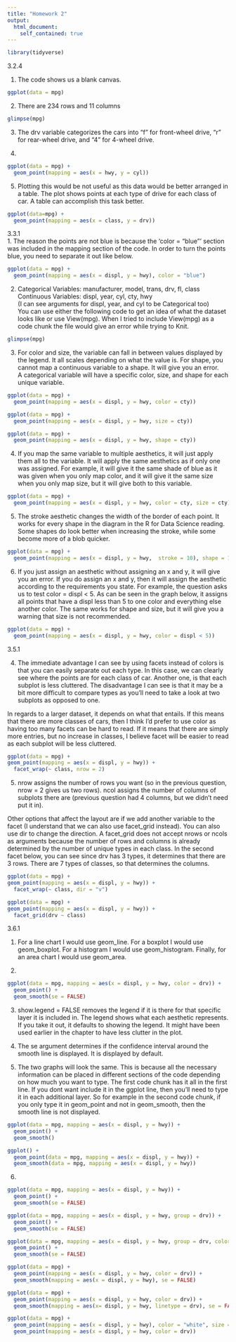 ```yaml
---
title: "Homework 2"
output:
  html_document:
    self_contained: true
---
```


```r
library(tidyverse)
```

3.2.4  

1. The code shows us a blank canvas.
```r
ggplot(data = mpg)
```

2. There are 234 rows and 11 columns
```r
glimpse(mpg)
```

3. The drv variable categorizes the cars into "f" for front-wheel drive, "r" for rear-wheel drive, and "4" for 4-wheel drive.  


4.
```r
ggplot(data = mpg) +
  geom_point(mapping = aes(x = hwy, y = cyl))
```

5. Plotting this would be not useful as this data would be better arranged in a table. The plot shows points at each type of drive for each class of car. A table can accomplish this task better.
```r
ggplot(data=mpg) +
  geom_point(mapping = aes(x = class, y = drv))
```

3.3.1  
1. The reason the points are not blue is because the 'color = "blue"' section was included in the mapping section of the code. In order to turn the points blue, you need to separate it out like below.
```r
ggplot(data = mpg) + 
  geom_point(mapping = aes(x = displ, y = hwy), color = "blue")
```

2. Categorical Variables: manufacturer, model, trans, drv, fl, class  
Continuous Variables: displ, year, cyl, cty, hwy  
(I can see arguments for displ, year, and cyl to be Categorical too)  
You can use either the following code to get an idea of what the dataset looks like or use View(mpg). When I tried to include View(mpg) as a code chunk the file would give an error while trying to Knit.
```r
glimpse(mpg)
```

3. For color and size, the variable can fall in between values displayed by the legend. It all scales depending on what the value is. For shape, you cannot map a continuous variable to a shape. It will give you an error.  
A categorical variable will have a specific color, size, and shape for each unique variable.
```r
ggplot(data = mpg) +
  geom_point(mapping = aes(x = displ, y = hwy, color = cty))
```
```r
ggplot(data = mpg) +
  geom_point(mapping = aes(x = displ, y = hwy, size = cty))
```
```r
ggplot(data = mpg) +
  geom_point(mapping = aes(x = displ, y = hwy, shape = cty))
```

4. If you map the same variable to multiple aesthetics, it will just apply them all to the variable. It will apply the same aesthetics as if only one was assigned. For example, it will give it the same shade of blue as it was given when you only map color, and it will give it the same size when you only map size, but it will give both to this variable.
```r
ggplot(data = mpg) +
  geom_point(mapping = aes(x = displ, y = hwy, color = cty, size = cty))
```

5. The stroke aesthetic changes the width of the border of each point. It works for every shape in the diagram in the R for Data Science reading. Some shapes do look better when increasing the stroke, while some become more of a blob quicker.
```r
ggplot(data = mpg) +
  geom_point(mapping = aes(x = displ, y = hwy,  stroke = 10), shape = 12)
```

6. If you just assign an aesthetic without assigning an x and y, it will give you an error. If you do assign an x and y, then it will assign the aesthetic according to the requirements you state. For example, the question asks us to test color = displ < 5. As can be seen in the graph below, it assigns all points that have a displ less than 5 to one color and everything else another color. The same works for shape and size, but it will give you a warning that size is not recommended.
```r
ggplot(data = mpg) +
  geom_point(mapping = aes(x = displ, y = hwy, color = displ < 5))
```

3.5.1

4. The immediate advantage I can see by using facets instead of colors is that you can easily separate out each type. In this case, we can clearly see where the points are for each class of car. Another one, is that each subplot is less cluttered. The disadvantage I can see is that it may be a bit more difficult to compare types as you'll need to take a look at two subplots as opposed to one.  

In regards to a larger dataset, it depends on what that entails. If this means that there are more classes of cars, then I think I'd prefer to use color as having too many facets can be hard to read. If it means that there are simply more entries, but no increase in classes, I believe facet will be easier to read as each subplot will be less cluttered.
```r
ggplot(data = mpg) +
geom_point(mapping = aes(x = displ, y = hwy)) + 
  facet_wrap(~ class, nrow = 2)
```

5. nrow assigns the number of rows you want (so in the previous question, nrow = 2 gives us two rows). ncol assigns the number of columns of subplots there are (previous question had 4 columns, but we didn't need put it in).   

Other options that affect the layout are if we add another variable to the facet (I understand that we can also use facet_grid instead). You can also use dir to change the direction. A facet_grid does not accept nrows or ncols as arguments because the number of rows and columns is already determined by the number of unique types in each class. In the second facet below, you can see since drv has 3 types, it determines that there are 3 rows. There are 7 types of classes, so that determines the columns.
```r
ggplot(data = mpg) +
geom_point(mapping = aes(x = displ, y = hwy)) + 
  facet_wrap(~ class, dir = "v")
```

```r
ggplot(data = mpg) +
geom_point(mapping = aes(x = displ, y = hwy)) + 
  facet_grid(drv ~ class)
```

3.6.1  

1. For a line chart I would use geom_line. For a boxplot I would use geom_boxplot. For a histogram I would use geom_histogram. Finally, for an area chart I would use geom_area.   

2. 
```r
ggplot(data = mpg, mapping = aes(x = displ, y = hwy, color = drv)) + 
  geom_point() + 
  geom_smooth(se = FALSE)
```

3. show.legend = FALSE removes the legend if it is there for that specific layer it is included in. The legend shows what each aesthetic represents. If you take it out, it defaults to showing the legend. It might have been used earlier in the chapter to have less clutter in the plot.

4. The se argument determines if the confidence interval around the smooth line is displayed. It is displayed by default.

5. The two graphs will look the same. This is because all the necessary information can be placed in different sections of the code depending on how much you want to type. The first code chunk has it all in the first line. If you dont want include it in the ggplot line, then you'll need to type it in each additional layer. So for example in the second code chunk, if you only type it in geom_point and not in geom_smooth, then the smooth line is not displayed.

```r
ggplot(data = mpg, mapping = aes(x = displ, y = hwy)) + 
  geom_point() + 
  geom_smooth()
```
```r
ggplot() + 
  geom_point(data = mpg, mapping = aes(x = displ, y = hwy)) + 
  geom_smooth(data = mpg, mapping = aes(x = displ, y = hwy))
```

6. 
```r
ggplot(data = mpg, mapping = aes(x = displ, y = hwy)) +
  geom_point() +
  geom_smooth(se = FALSE)
```

```r
ggplot(data = mpg, mapping = aes(x = displ, y = hwy, group = drv)) +
  geom_point() +
  geom_smooth(se = FALSE)
```

```r
ggplot(data = mpg, mapping = aes(x = displ, y = hwy, group = drv, color = drv)) +
  geom_point() +
  geom_smooth(se = FALSE)
```

```r
ggplot(data = mpg) +
  geom_point(mapping = aes(x = displ, y = hwy, color = drv)) +
  geom_smooth(mapping = aes(x = displ, y = hwy), se = FALSE)
```
```r
ggplot(data = mpg) +
  geom_point(mapping = aes(x = displ, y = hwy, color = drv)) +
  geom_smooth(mapping = aes(x= displ, y = hwy, linetype = drv), se = FALSE)
```

```r
ggplot(data = mpg) +
  geom_point(mapping = aes(x = displ, y = hwy), color = "white", size = 5) +
  geom_point(mapping = aes(x = displ, y = hwy, color = drv)) 
```
